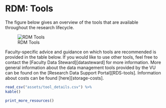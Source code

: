 # RDM: Tools {#rdm-tools}

The figure below gives an overview of the tools that are available throughout the research lifecycle. 

![RDM Tools](assets/rdm_tools.png "RDM Tools")

Faculty-specific advice and guidance on which tools are recommended is provided in the table below. If you would like to use other tools, feel free to contact the [Faculty Data Steward][datasteward] for more information. More general information about the data management tools provided by the VU can be found on the [Research Data Support Portal][RDS-tools]. Information about costs can be found [here][storage-costs]. 

```{r tool_details, echo=F, message = FALSE}
read_csv("assets/tool_details.csv") %>%
kable()
```

```{r, echo=F, message = FALSE, results="asis"}

print_more_resources()

```











